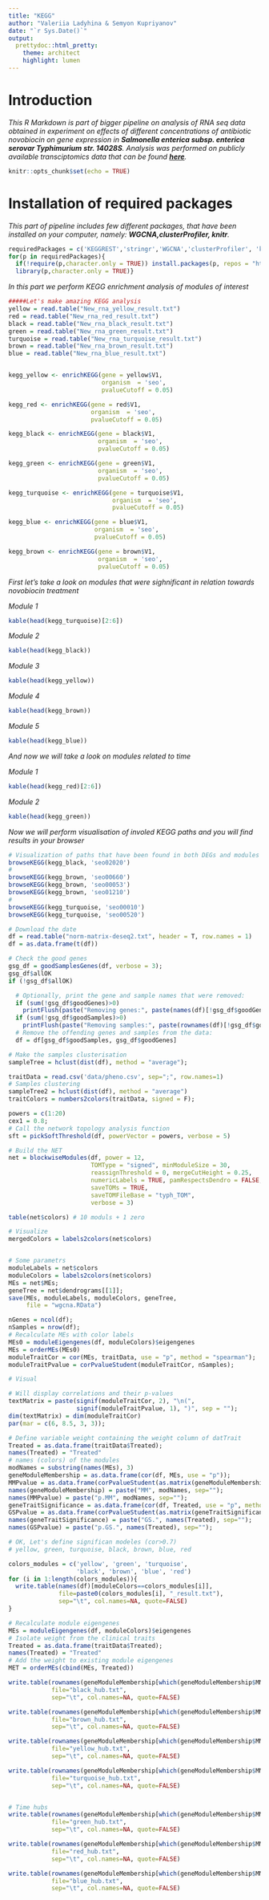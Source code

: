 ```yaml
---
title: "KEGG"
author: "Valeriia Ladyhina & Semyon Kupriyanov"
date: "`r Sys.Date()`"
output:  
  prettydoc::html_pretty:
    theme: architect
    highlight: lumen
---
```

# Introduction
*This R Markdown is part of bigger pipeline on analysis of RNA seq data obtained in experiment on effects of different concentrations of antibiotic novobiocin on gene expression in __Salmonella enterica subsp. enterica serovar Typhimurium str. 14028S__. Analysis was performed on publicly available transciptomics data that can be found __[here]('https://www.sciencedirect.com/science/article/pii/S2352340920301918#sec1')__.*

```r
knitr::opts_chunk$set(echo = TRUE)
```
# Installation of required packages
*This part of pipeline includes few different packages, that have been installed on your computer, namely: __WGCNA,clusterProfiler, knitr__.*
```r
requiredPackages = c('KEGGREST','stringr','WGCNA','clusterProfiler', 'knitr')
for(p in requiredPackages){
  if(!require(p,character.only = TRUE)) install.packages(p, repos = "http://cran.us.r-project.org" )
  library(p,character.only = TRUE)}
```

*In this part we perform KEGG enrichment analysis of modules of interest*

```r
#####Let's make amazing KEGG analysis
yellow = read.table("New_rna_yellow_result.txt")
red = read.table("New_rna_red_result.txt")
black = read.table("New_rna_black_result.txt")
green = read.table("New_rna_green_result.txt")
turquoise = read.table("New_rna_turquoise_result.txt")
brown = read.table("New_rna_brown_result.txt")
blue = read.table("New_rna_blue_result.txt")


kegg_yellow <- enrichKEGG(gene = yellow$V1,
                          organism  = 'seo',
                          pvalueCutoff = 0.05)

kegg_red <- enrichKEGG(gene = red$V1,
                       organism  = 'seo',
                       pvalueCutoff = 0.05)

kegg_black <- enrichKEGG(gene = black$V1,
                         organism  = 'seo',
                         pvalueCutoff = 0.05)

kegg_green <- enrichKEGG(gene = green$V1,
                         organism  = 'seo',
                         pvalueCutoff = 0.05)

kegg_turquoise <- enrichKEGG(gene = turquoise$V1,
                             organism  = 'seo',
                             pvalueCutoff = 0.05)

kegg_blue <- enrichKEGG(gene = blue$V1,
                        organism  = 'seo',
                        pvalueCutoff = 0.05)

kegg_brown <- enrichKEGG(gene = brown$V1,
                         organism  = 'seo',
                         pvalueCutoff = 0.05)
```

*First let's take a look on modules that were sighnificant in relation towards novobiocin treatment*

*Module 1*

```r
kable(head(kegg_turquoise)[2:6])

```

*Module 2*

```r
kable(head(kegg_black)) 
```

*Module 3*

```r
kable(head(kegg_yellow))
```
 
*Module 4*
   
```r
kable(head(kegg_brown))
```
*Module 5*

```r
kable(head(kegg_blue))
```
*And now we will take a look on modules related to time*

*Module 1*

```r
kable(head(kegg_red)[2:6])
```

*Module 2*

```r
kable(head(kegg_green)) 
```

*Now we will perform visualisation of involed KEGG paths and you will find results in your browser*

```r
# Visualization of paths that have been found in both DEGs and modules associated with Treated 
browseKEGG(kegg_black, 'seo02020')
#
browseKEGG(kegg_brown, 'seo00660')
browseKEGG(kegg_brown, 'seo00053')
browseKEGG(kegg_brown, 'seo01210')
#
browseKEGG(kegg_turquoise, 'seo00010')
browseKEGG(kegg_turquoise, 'seo00520')
```
```r

# Download the date
df = read.table("norm-matrix-deseq2.txt", header = T, row.names = 1)
df = as.data.frame(t(df))

# Check the good genes
gsg_df = goodSamplesGenes(df, verbose = 3);
gsg_df$allOK
if (!gsg_df$allOK)

  # Optionally, print the gene and sample names that were removed:
  if (sum(!gsg_df$goodGenes)>0)
    printFlush(paste("Removing genes:", paste(names(df)[!gsg_df$goodGenes], collapse = ", ")));
  if (sum(!gsg_df$goodSamples)>0)
    printFlush(paste("Removing samples:", paste(rownames(df)[!gsg_df$goodSamples], collapse = ", ")));
  # Remove the offending genes and samples from the data:
  df = df[gsg_df$goodSamples, gsg_df$goodGenes]

# Make the samples clusterisation
sampleTree = hclust(dist(df), method = "average");

traitData = read.csv('data/pheno.csv', sep=";", row.names=1)
# Samples clustering
sampleTree2 = hclust(dist(df), method = "average")
traitColors = numbers2colors(traitData, signed = F);

powers = c(1:20)
cex1 = 0.8;
# Call the network topology analysis function
sft = pickSoftThreshold(df, powerVector = powers, verbose = 5)

# Build the NET
net = blockwiseModules(df, power = 12,
                       TOMType = "signed", minModuleSize = 30,
                       reassignThreshold = 0, mergeCutHeight = 0.25,
                       numericLabels = TRUE, pamRespectsDendro = FALSE,
                       saveTOMs = TRUE,
                       saveTOMFileBase = "typh_TOM",
                       verbose = 3)

table(net$colors) # 10 moduls + 1 zero

# Visualize
mergedColors = labels2colors(net$colors)


# Some parametrs
moduleLabels = net$colors
moduleColors = labels2colors(net$colors)
MEs = net$MEs;
geneTree = net$dendrograms[[1]];
save(MEs, moduleLabels, moduleColors, geneTree,
     file = "wgcna.RData")

nGenes = ncol(df);
nSamples = nrow(df);
# Recalculate MEs with color labels
MEs0 = moduleEigengenes(df, moduleColors)$eigengenes
MEs = orderMEs(MEs0)
moduleTraitCor = cor(MEs, traitData, use = "p", method = "spearman");
moduleTraitPvalue = corPvalueStudent(moduleTraitCor, nSamples);

# Visual

# Will display correlations and their p-values
textMatrix = paste(signif(moduleTraitCor, 2), "\n(",
                   signif(moduleTraitPvalue, 1), ")", sep = "");
dim(textMatrix) = dim(moduleTraitCor)
par(mar = c(6, 8.5, 3, 3));

# Define variable weight containing the weight column of datTrait
Treated = as.data.frame(traitData$Treated);
names(Treated) = "Treated"
# names (colors) of the modules
modNames = substring(names(MEs), 3)
geneModuleMembership = as.data.frame(cor(df, MEs, use = "p"));
MMPvalue = as.data.frame(corPvalueStudent(as.matrix(geneModuleMembership), nSamples));
names(geneModuleMembership) = paste("MM", modNames, sep="");
names(MMPvalue) = paste("p.MM", modNames, sep="");
geneTraitSignificance = as.data.frame(cor(df, Treated, use = "p", method = "spearman"));
GSPvalue = as.data.frame(corPvalueStudent(as.matrix(geneTraitSignificance), nSamples));
names(geneTraitSignificance) = paste("GS.", names(Treated), sep="");
names(GSPvalue) = paste("p.GS.", names(Treated), sep="");

# OK, Let's define significan modeles (cor>0.7)
# yellow, green, turquoise, black, brown, blue, red

colors_modules = c('yellow', 'green', 'turquoise', 
                   'black', 'brown', 'blue', 'red')
for (i in 1:length(colors_modules)){
  write.table(names(df)[moduleColors==colors_modules[i]], 
              file=paste0(colors_modules[i], "_result.txt"), 
              sep="\t", col.names=NA, quote=FALSE)
}

# Recalculate module eigengenes
MEs = moduleEigengenes(df, moduleColors)$eigengenes
# Isolate weight from the clinical traits
Treated = as.data.frame(traitData$Treated);
names(Treated) = "Treated"
# Add the weight to existing module eigengenes
MET = orderMEs(cbind(MEs, Treated))
```

```r
write.table(rownames(geneModuleMembership[which(geneModuleMembership$MMblack > 0.9),]), 
            file="black_hub.txt", 
            sep="\t", col.names=NA, quote=FALSE)

write.table(rownames(geneModuleMembership[which(geneModuleMembership$MMbrown > 0.9),]), 
            file="brown_hub.txt", 
            sep="\t", col.names=NA, quote=FALSE)

write.table(rownames(geneModuleMembership[which(geneModuleMembership$MMyellow > 0.9),]), 
            file="yellow_hub.txt", 
            sep="\t", col.names=NA, quote=FALSE)

write.table(rownames(geneModuleMembership[which(geneModuleMembership$MMturquoise > 0.9),]), 
            file="turquoise_hub.txt", 
            sep="\t", col.names=NA, quote=FALSE)


# Time hubs
write.table(rownames(geneModuleMembership[which(geneModuleMembership$MMgreen > 0.9),]), 
            file="green_hub.txt", 
            sep="\t", col.names=NA, quote=FALSE)

write.table(rownames(geneModuleMembership[which(geneModuleMembership$MMred > 0.9),]), 
            file="red_hub.txt", 
            sep="\t", col.names=NA, quote=FALSE)

write.table(rownames(geneModuleMembership[which(geneModuleMembership$MMblue > 0.9),]), 
            file="blue_hub.txt", 
            sep="\t", col.names=NA, quote=FALSE)
```

